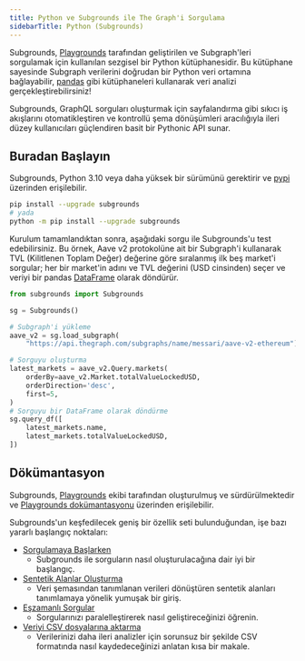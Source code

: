 ```yaml
---
title: Python ve Subgrounds ile The Graph'i Sorgulama
sidebarTitle: Python (Subgrounds)
---
```


Subgrounds, [Playgrounds](https://playgrounds.network/) tarafından geliştirilen ve Subgraph'leri sorgulamak için kullanılan sezgisel bir Python kütüphanesidir. Bu kütüphane sayesinde Subgraph verilerini doğrudan bir Python veri ortamına bağlayabilir, [pandas](https://pandas.pydata.org/) gibi kütüphaneleri kullanarak veri analizi gerçekleştirebilirsiniz!

Subgrounds, GraphQL sorguları oluşturmak için sayfalandırma gibi sıkıcı iş akışlarını otomatikleştiren ve kontrollü şema dönüşümleri aracılığıyla ileri düzey kullanıcıları güçlendiren basit bir Pythonic API sunar.

## Buradan Başlayın

Subgrounds, Python 3.10 veya daha yüksek bir sürümünü gerektirir ve [pypi](https://pypi.org/project/subgrounds/) üzerinden erişilebilir.

```bash
pip install --upgrade subgrounds
# yada
python -m pip install --upgrade subgrounds
```

Kurulum tamamlandıktan sonra, aşağıdaki sorgu ile Subgrounds'u test edebilirsiniz. Bu örnek, Aave v2 protokolüne ait bir Subgraph'i kullanarak TVL (Kilitlenen Toplam Değer) değerine göre sıralanmış ilk beş market'i sorgular; her bir market'in adını ve TVL değerini (USD cinsinden) seçer ve veriyi bir pandas [DataFrame](https://pandas.pydata.org/pandas-docs/dev/reference/api/pandas.DataFrame.html#pandas.DataFrame) olarak döndürür.

```python
from subgrounds import Subgrounds

sg = Subgrounds()

# Subgraph'i yükleme
aave_v2 = sg.load_subgraph(
    "https://api.thegraph.com/subgraphs/name/messari/aave-v2-ethereum")

# Sorguyu oluşturma
latest_markets = aave_v2.Query.markets(
    orderBy=aave_v2.Market.totalValueLockedUSD,
    orderDirection='desc',
    first=5,
)
# Sorguyu bir DataFrame olarak döndürme
sg.query_df([
    latest_markets.name,
    latest_markets.totalValueLockedUSD,
])
```

## Dökümantasyon

Subgrounds, [Playgrounds](https://playgrounds.network/) ekibi tarafından oluşturulmuş ve sürdürülmektedir ve [Playgrounds dokümantasyonu](https://docs.playgrounds.network/subgrounds) üzerinden erişilebilir.

Subgrounds'un keşfedilecek geniş bir özellik seti bulunduğundan, işe bazı yararlı başlangıç noktaları:

- [Sorgulamaya Başlarken](https://docs.playgrounds.network/subgrounds/getting_started/basics/)
  - Subgrounds ile sorguların nasıl oluşturulacağına dair iyi bir başlangıç.
- [Sentetik Alanlar Oluşturma](https://docs.playgrounds.network/subgrounds/getting_started/synthetic_fields/)
  - Veri şemasından tanımlanan verileri dönüştüren sentetik alanları tanımlamaya yönelik yumuşak bir giriş.
- [Eşzamanlı Sorgular](https://docs.playgrounds.network/subgrounds/getting_started/async/)
  - Sorgularınızı paralelleştirerek nasıl geliştireceğinizi öğrenin.
- [Veriyi CSV dosyalarına aktarma](https://docs.playgrounds.network/subgrounds/faq/exporting/)
  - Verilerinizi daha ileri analizler için sorunsuz bir şekilde CSV formatında nasıl kaydedeceğinizi anlatan kısa bir makale.
